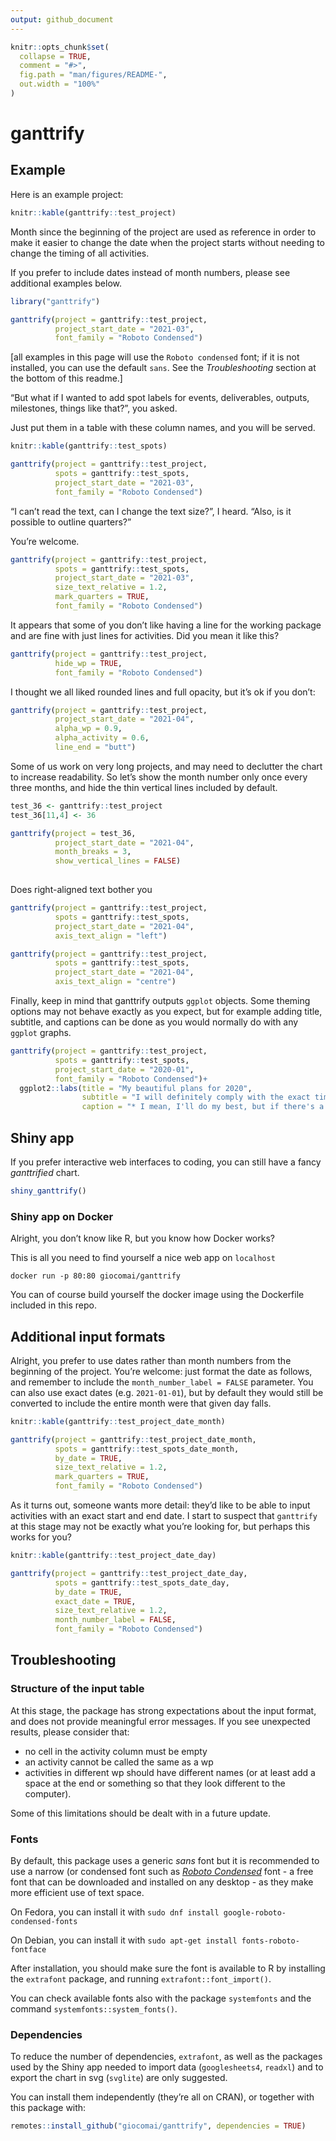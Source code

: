 ```yaml
---
output: github_document
---
```


<!-- README.md is generated from README.Rmd. Please edit that file -->

```r
knitr::opts_chunk$set(
  collapse = TRUE,
  comment = "#>",
  fig.path = "man/figures/README-",
  out.width = "100%"
)
```

# ganttrify

## Example

Here is an example project:

```r
knitr::kable(ganttrify::test_project)
```


Month since the beginning of the project are used as reference in order to make it easier to change the date when the project starts without needing to change the timing of all activities.

If you prefer to include dates instead of month numbers, please see additional examples below.


```r
library("ganttrify")

ganttrify(project = ganttrify::test_project,
          project_start_date = "2021-03",
          font_family = "Roboto Condensed")
```
[all examples in this page will use the `Roboto condensed` font; if it is not installed, you can use the default `sans`. See the *Troubleshooting* section at the bottom of this readme.]

"But what if I wanted to add spot labels for events, deliverables, outputs, milestones, things like that?", you asked.

Just put them in a table with these column names, and you will be served.

```r
knitr::kable(ganttrify::test_spots)
```

```r
ganttrify(project = ganttrify::test_project,
          spots = ganttrify::test_spots,
          project_start_date = "2021-03",
          font_family = "Roboto Condensed")
```

"I can't read the text, can I change the text size?", I heard. 
"Also, is it possible to outline quarters?"

You're welcome. 

```r
ganttrify(project = ganttrify::test_project,
          spots = ganttrify::test_spots,
          project_start_date = "2021-03",
          size_text_relative = 1.2, 
          mark_quarters = TRUE,
          font_family = "Roboto Condensed")
```


It appears that some of you don't like having a line for the working package and are fine with just lines for activities. Did you mean it like this?

```r
ganttrify(project = ganttrify::test_project,
          hide_wp = TRUE,
          font_family = "Roboto Condensed")
```


I thought we all liked rounded lines and full opacity, but it's ok if you don't:
  
```r
ganttrify(project = ganttrify::test_project,
          project_start_date = "2021-04",
          alpha_wp = 0.9,
          alpha_activity = 0.6,
          line_end = "butt")
```


Some of us work on very long projects, and may need to declutter the chart to increase readability. So let's show the month number only once every three months, and hide the thin vertical lines included by default.

```r
test_36 <- ganttrify::test_project
test_36[11,4] <- 36

ganttrify(project = test_36,
          project_start_date = "2021-04", 
          month_breaks = 3,
          show_vertical_lines = FALSE)
  
```

Does right-aligned text bother you

```r

ganttrify(project = ganttrify::test_project,
          spots = ganttrify::test_spots,
          project_start_date = "2021-04",
          axis_text_align = "left") 
```

```r

ganttrify(project = ganttrify::test_project,
          spots = ganttrify::test_spots,
          project_start_date = "2021-04",
          axis_text_align = "centre") 
```

Finally, keep in mind that ganttrify outputs `ggplot` objects. Some theming options may not behave exactly as you expect, but for example adding title, subtitle, and captions can be done as you would normally do with any `ggplot` graphs. 

```r
ganttrify(project = ganttrify::test_project,
          spots = ganttrify::test_spots,
          project_start_date = "2020-01",
          font_family = "Roboto Condensed")+
  ggplot2::labs(title = "My beautiful plans for 2020",
                subtitle = "I will definitely comply with the exact timing of each and all activities*",
                caption = "* I mean, I'll do my best, but if there's a pandemic or something, it's not my fault really")
```



## Shiny app

If you prefer interactive web interfaces to coding, you can still have a fancy *ganttrified* chart.

```r
shiny_ganttrify()
```

### Shiny app on Docker

Alright, you don't know like R, but you know how Docker works?

This is all you need to find yourself a nice web app on `localhost`

```
docker run -p 80:80 giocomai/ganttrify
```

You can of course build yourself the docker image using the Dockerfile included in this repo.  

## Additional input formats

Alright, you prefer to use dates rather than month numbers from the beginning of the project. You're welcome: just format the date as follows, and remember to include the `month_number_label = FALSE` parameter. You can also use exact dates (e.g. `2021-01-01`), but by default they would still be converted to include the entire month were that given day falls. 

```r
knitr::kable(ganttrify::test_project_date_month)
```

```r
ganttrify(project = ganttrify::test_project_date_month,
          spots = ganttrify::test_spots_date_month,
          by_date = TRUE,
          size_text_relative = 1.2, 
          mark_quarters = TRUE,
          font_family = "Roboto Condensed")
```

As it turns out, someone wants more detail: they'd like to be able to input activities with an exact start and end date. I start to suspect that `ganttrify` at this stage may not be exactly what you're looking for, but perhaps this works for you?

```r
knitr::kable(ganttrify::test_project_date_day)
```


```r
ganttrify(project = ganttrify::test_project_date_day,
          spots = ganttrify::test_spots_date_day,
          by_date = TRUE,
          exact_date = TRUE,
          size_text_relative = 1.2,
          month_number_label = FALSE,
          font_family = "Roboto Condensed")
```

## Troubleshooting

### Structure of the input table

At this stage, the package has strong expectations about the input format, and does not provide meaningful error messages. If you see unexpected results, please consider that:

- no cell in the activity column must be empty
- an activity cannot be called the same as a wp
- activities in different wp should have different names (or at least add a space at the end or something so that they look different to the computer).

Some of this limitations should be dealt with in a future update.

### Fonts

By default, this package uses a generic *sans* font but it is recommended to use a narrow (or condensed font such as *[Roboto Condensed](https://fonts.google.com/specimen/Roboto+Condensed)* font - a free font that can be downloaded and installed on any desktop - as they make more efficient use of text space. 

On Fedora, you can install it with `sudo dnf install google-roboto-condensed-fonts`

On Debian, you can install it with `sudo apt-get install fonts-roboto-fontface`

After installation, you should make sure the font is available to R by installing the `extrafont` package, and running `extrafont::font_import()`.

You can check available fonts also with the package `systemfonts` and the command `systemfonts::system_fonts()`.

### Dependencies

To reduce the number of dependencies, `extrafont`, as well as the packages used by the Shiny app needed to import data (`googlesheets4`, `readxl`) and to export the chart in svg (`svglite`) are only suggested. 

You can install them independently (they're all on CRAN), or together with this package with:

```r
remotes::install_github("giocomai/ganttrify", dependencies = TRUE)
```
